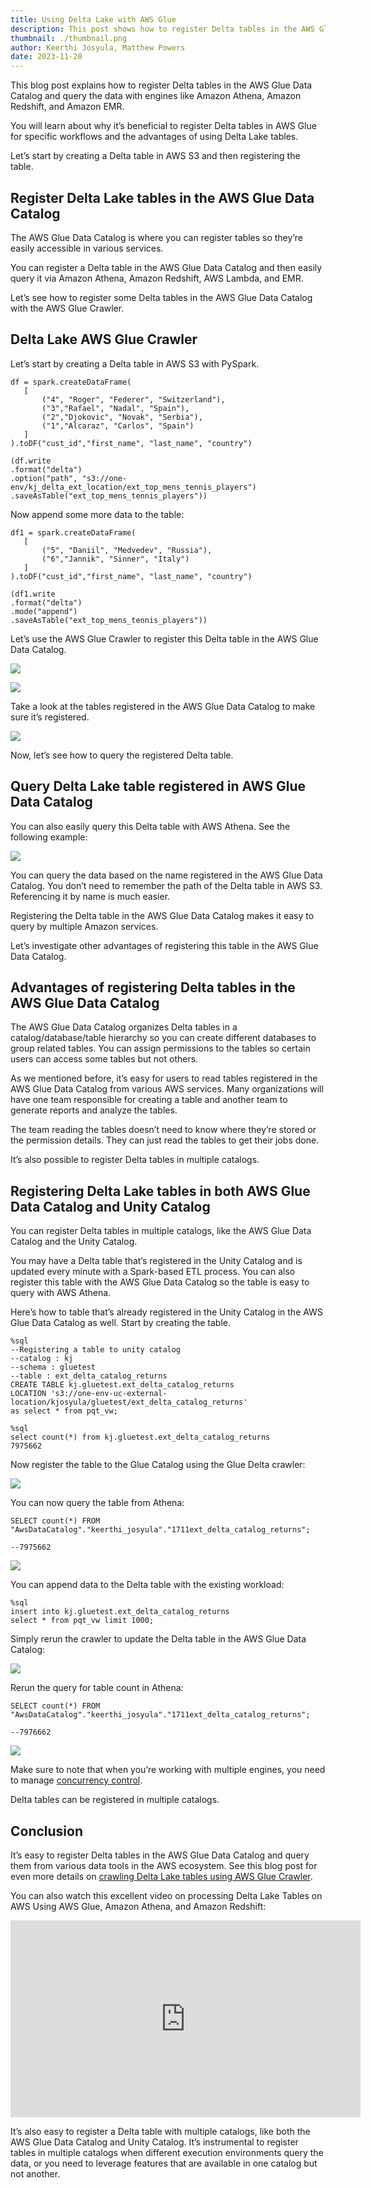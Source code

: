 ```yaml
---
title: Using Delta Lake with AWS Glue
description: This post shows how to register Delta tables in the AWS Glue Data Catalog with the AWS Glue Crawler.
thumbnail: ./thumbnail.png
author: Keerthi Josyula, Matthew Powers
date: 2023-11-20
---
```


This blog post explains how to register Delta tables in the AWS Glue Data Catalog and query the data with engines like Amazon Athena, Amazon Redshift, and Amazon EMR.

You will learn about why it’s beneficial to register Delta tables in AWS Glue for specific workflows and the advantages of using Delta Lake tables.

Let’s start by creating a Delta table in AWS S3 and then registering the table.

## Register Delta Lake tables in the AWS Glue Data Catalog

The AWS Glue Data Catalog is where you can register tables so they’re easily accessible in various services.

You can register a Delta table in the AWS Glue Data Catalog and then easily query it via Amazon Athena, Amazon Redshift, AWS Lambda, and EMR.

Let’s see how to register some Delta tables in the AWS Glue Data Catalog with the AWS Glue Crawler.

## Delta Lake AWS Glue Crawler

Let’s start by creating a Delta table in AWS S3 with PySpark.

```
df = spark.createDataFrame(
   [
       ("4", "Roger", "Federer", "Switzerland"),
       ("3","Rafael", "Nadal", "Spain"),
       ("2","Djokovic", "Novak", "Serbia"),
       ("1","Alcaraz", "Carlos", "Spain")
   ]
).toDF("cust_id","first_name", "last_name", "country")

(df.write
.format("delta")
.option("path", "s3://one-env/kj_delta_ext_location/ext_top_mens_tennis_players")
.saveAsTable("ext_top_mens_tennis_players"))
```

Now append some more data to the table:

```
df1 = spark.createDataFrame(
   [
       ("5", "Daniil", "Medvedev", "Russia"),
       ("6","Jannik", "Sinner", "Italy")
   ]
).toDF("cust_id","first_name", "last_name", "country")

(df1.write
.format("delta")
.mode("append")
.saveAsTable("ext_top_mens_tennis_players"))
```

Let’s use the AWS Glue Crawler to register this Delta table in the AWS Glue Data Catalog.

![](image1.png)

![](image2.png)

Take a look at the tables registered in the AWS Glue Data Catalog to make sure it’s registered.

![](image3.png)

Now, let’s see how to query the registered Delta table.

## Query Delta Lake table registered in AWS Glue Data Catalog

You can also easily query this Delta table with AWS Athena. See the following example:

![](image4.png)

You can query the data based on the name registered in the AWS Glue Data Catalog. You don’t need to remember the path of the Delta table in AWS S3. Referencing it by name is much easier.

Registering the Delta table in the AWS Glue Data Catalog makes it easy to query by multiple Amazon services.

Let’s investigate other advantages of registering this table in the AWS Glue Data Catalog.

## Advantages of registering Delta tables in the AWS Glue Data Catalog

The AWS Glue Data Catalog organizes Delta tables in a catalog/database/table hierarchy so you can create different databases to group related tables. You can assign permissions to the tables so certain users can access some tables but not others.

As we mentioned before, it’s easy for users to read tables registered in the AWS Glue Data Catalog from various AWS services. Many organizations will have one team responsible for creating a table and another team to generate reports and analyze the tables.

The team reading the tables doesn’t need to know where they’re stored or the permission details. They can just read the tables to get their jobs done.

It’s also possible to register Delta tables in multiple catalogs.

## Registering Delta Lake tables in both AWS Glue Data Catalog and Unity Catalog

You can register Delta tables in multiple catalogs, like the AWS Glue Data Catalog and the Unity Catalog.

You may have a Delta table that’s registered in the Unity Catalog and is updated every minute with a Spark-based ETL process. You can also register this table with the AWS Glue Data Catalog so the table is easy to query with AWS Athena.

Here’s how to table that’s already registered in the Unity Catalog in the AWS Glue Data Catalog as well. Start by creating the table.

```
%sql
--Registering a table to unity catalog
--catalog : kj
--schema : gluetest
--table : ext_delta_catalog_returns
CREATE TABLE kj.gluetest.ext_delta_catalog_returns
LOCATION 's3://one-env-uc-external-location/kjosyula/gluetest/ext_delta_catalog_returns'
as select * from pqt_vw;

%sql
select count(*) from kj.gluetest.ext_delta_catalog_returns
7975662
```

Now register the table to the Glue Catalog using the Glue Delta crawler:

![](image5.png)

You can now query the table from Athena:

```
SELECT count(*) FROM "AwsDataCatalog"."keerthi_josyula"."1711ext_delta_catalog_returns";

--7975662
```

![](image6.png)

You can append data to the Delta table with the existing workload:

```
%sql
insert into kj.gluetest.ext_delta_catalog_returns
select * from pqt_vw limit 1000;
```

Simply rerun the crawler to update the Delta table in the AWS Glue Data Catalog:

![](image7.png)

Rerun the query for table count in Athena:

```
SELECT count(*) FROM "AwsDataCatalog"."keerthi_josyula"."1711ext_delta_catalog_returns";

--7976662
```

![](image8.png)

Make sure to note that when you’re working with multiple engines, you need to manage [concurrency control](https://docs.delta.io/latest/concurrency-control.html).

Delta tables can be registered in multiple catalogs.

## Conclusion

It’s easy to register Delta tables in the AWS Glue Data Catalog and query them from various data tools in the AWS ecosystem. See this blog post for even more details on [crawling Delta Lake tables using AWS Glue Crawler](https://aws.amazon.com/blogs/big-data/crawl-delta-lake-tables-using-aws-glue-crawlers/).

You can also watch this excellent video on processing Delta Lake Tables on AWS Using AWS Glue, Amazon Athena, and Amazon Redshift:

<iframe
  width="560"
  height="315"
  src="https://www.youtube.com/embed/o6Wd84-lxCI?si=sQo_amCC4hvvTrR7"
  title="YouTube video player"
  frameborder="0"
  allow="accelerometer; autoplay; clipboard-write; encrypted-media; gyroscope; picture-in-picture; web-share"
  allowfullscreen
></iframe>

It’s also easy to register a Delta table with multiple catalogs, like both the AWS Glue Data Catalog and Unity Catalog. It’s instrumental to register tables in multiple catalogs when different execution environments query the data, or you need to leverage features that are available in one catalog but not another.
